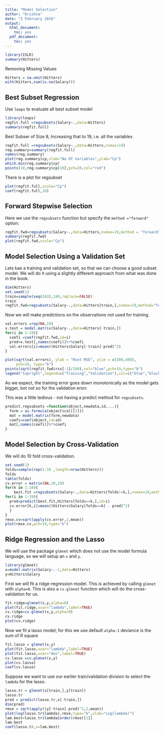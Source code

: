 ```yaml
---
title: "Model Selection"
author: "Krishna"
date: "2 February 2016"
output:
  html_document:
    toc: yes
  pdf_document:
    toc: yes
---
```


```r
library(ISLR)
summary(Hitters)
```

Removing Missing Values

```r
Hitters = na.omit(Hitters)
with(Hitters,sum(is.na(Salary)))
```

Best Subset Regression
-----------------------
Use `leaps` to evaluate all best subset model

```r
library(leaps)
regfit.full =regsubsets(Salary~.,data=Hitters)
summary(regfit.full)
```

Best Subser of Size 8, Increasing that to 19, i.e. all the variables

```r
regfit.full =regsubsets(Salary~.,data=Hitters,nvmax=19)
reg.summary=summary(regfit.full)
names(reg.summary)
plot(reg.summary$cp,xlab="No Of Variables",ylab="Cp")
which.min(reg.summary$cp)
points(10,reg.summary$cp[10],pch=20,col="red")
```
There is a plot for regsubset

```r
plot(regfit.full,scale="Cp")
coef(regfit.full,10)
```

Forward Stepwise Selection
--------------------------

Here we use the `regsubsets` function but specify the `method ="forward"` option:
```r
regfit.fwd=regsubsets(Salary~.,data=Hitters,nvmax=19,method = "forward")
summary(regfit.fwd)
plot(regfit.fwd,scale="Cp")
```


Model Selection Using a Validation Set
--------------------------------------

Lets kae a training and validation set, so that we can choose a good subset model.
We will do it using a slightly different approach from what was done in the book.
```r
dim(Hitters)
set.seed(1)
train=sample(seq(263),180,replace=FALSE)
train
regfit.fwd=regsubsets(Salary~.,data=Hitters[train,],nvmax=19,method="forward")
```
Now we will make predictions on the observations not used for training. 

```r
val.errors =rep(NA,19)
x.test = model.matrix(Salary~.,data=Hitters[-train,]) 
for(i in 1:19){
  coefi =coef(regfit.fwd,id=i)
  pred=x.test[,names(coefi)]%*%coefi
  val.errors[i]=mean((Hitters$Salary[-train]-pred)^2)
}

plot(sqrt(val.errors), ylab = "Root MSE", ylim = c(300,400),
     pch=19, type="b")
points(sqrt(regfit.fwd$rss[-1]/180),col="blue",pch=19,type="b")
legend("topright",legend=c("Training","Validation"),col=c("blue","black"),pch=19)

```

As we expect, the training error goes down monotonically as the model gets bigger, bot not so for the validation erorr.

This was a little tedious - not having a predict method for `regsubsets`. 

```r
predict.regsubsets =function(object,newdata,id,...){
  form = as.formula(object$cal[[2]])
  mat = model.matrix(form,newdata)
  coefi=coef(object,id=id)
  mat[,names(coefi)]%*%coefi
}
```

Model Selection by Cross-Validation
-----------------------------------
We will do 10 fold cross-validation.

```r
set.seed(1)
folds=sample(rep(1:10 ,length=nrow(Hitters)))
folds
table(folds)
cv.error = matrix(NA,10,19)
for(k in 1:10){
    best.fit =regsubsets(Salary~.,data=Hitters[folds!=k,],nvmax=19,method="forward")
for(i in 1:19){
  pred=predict(best.fit,Hitters[folds==k,],id=i)
  cv.error[k,i]=mean((Hitters$Salary[folds==k] - pred)^2)
  }
}
rmse.cv=sqrt(apply(cv.error,2,mean))
plot(rmse.cv,pch=19,type="b")
```

Ridge Regression and the Lasso
------------------------------
We will use the package `glmnet` which does not use the model formula language, so we will setup an `x` and `y`.

```r
library(glmnet)
x=model.matrix(Salary~.-1,data=Hitters)
y=Hitters$Salary
```
First we will fit a ridge-regression model. This is achieved by calling `glmnet` with `alpha=0`. This is also a `cv.glmnet` function which will do the cross-validation for us.

```r
fit.ridge=glmnet(x,y,alpha=0)
plot(fit.ridge,xvar="lambda",label=TRUE)
cv.ridge=cv.glmnet(x,y,alpha=0)
cv.ridge
plot(cv.ridge)
```
Now we fit a lasso model; for this we use default `alpha-1`
deviance is the sum of R square
```r
fit.lasso = glmnet(x,y)
plot(fit.lasso,xvar="lambda",label=TRUE)
plot(fit.lasso,xvar="dev",label=TRUE)
cv.lasso =cv.glmnet(x,y)
plot(cv.lasso)
coef(cv.lasso)
```
Suppose we want to use our earlier train/validation division to select the `lambda` for the lasso.


```r
lasso.tr = glmnet(x[train,],y[train])
lasso.tr
pred = predict(lasso.tr,x[-train,])
dim(pred)
rmse = sqrt(apply((y[-train]-pred)^2,2,mean))
plot(log(lasso.tr$lambda),rmse,type="b",xlab="Log(lambda)")
lam.best=lasso.tr$lambda[order(rmse)[1]]
lam.best
coef(lasso.tr,s=lam.best)
```
